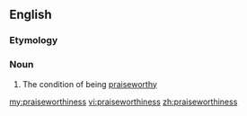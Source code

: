 ==English==
===Etymology===
{{suffix|praiseworthy|ness}}

===Noun===
{{en-noun|-}}

# The condition of being [[praiseworthy]]

[[my:praiseworthiness]]
[[vi:praiseworthiness]]
[[zh:praiseworthiness]]